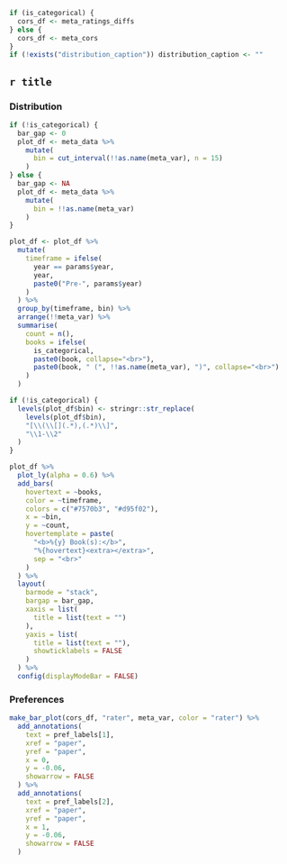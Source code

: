 
```r
if (is_categorical) {
  cors_df <- meta_ratings_diffs
} else {
  cors_df <- meta_cors
}
if (!exists("distribution_caption")) distribution_caption <- ""
```

## `r title` {.tabset}

### Distribution
```r
if (!is_categorical) {
  bar_gap <- 0
  plot_df <- meta_data %>%
    mutate(
      bin = cut_interval(!!as.name(meta_var), n = 15)
    )
} else {
  bar_gap <- NA
  plot_df <- meta_data %>%
    mutate(
      bin = !!as.name(meta_var)
    )
}

plot_df <- plot_df %>%
  mutate(
    timeframe = ifelse(
      year == params$year,
      year,
      paste0("Pre-", params$year)
    )
  ) %>%
  group_by(timeframe, bin) %>%
  arrange(!!meta_var) %>%
  summarise(
    count = n(),
    books = ifelse(
      is_categorical,
      paste0(book, collapse="<br>"),
      paste0(book, " (", !!as.name(meta_var), ")", collapse="<br>")
    )
  )

if (!is_categorical) {
  levels(plot_df$bin) <- stringr::str_replace(
    levels(plot_df$bin),
    "[\\(\\[](.*),(.*)\\]",
    "\\1-\\2"
  )
}

plot_df %>%
  plot_ly(alpha = 0.6) %>%
  add_bars(
    hovertext = ~books,
    color = ~timeframe,
    colors = c("#7570b3", "#d95f02"),
    x = ~bin,
    y = ~count,
    hovertemplate = paste(
      "<b>%{y} Book(s):</b>",
      "%{hovertext}<extra></extra>",
      sep = "<br>"
    )
  ) %>%
  layout(
    barmode = "stack",
    bargap = bar_gap,
    xaxis = list(
      title = list(text = "")
    ),
    yaxis = list(
      title = list(text = ""),
      showticklabels = FALSE
    )
  ) %>%
  config(displayModeBar = FALSE)
```

### Preferences
```r
make_bar_plot(cors_df, "rater", meta_var, color = "rater") %>%
  add_annotations(
    text = pref_labels[1],
    xref = "paper",
    yref = "paper",
    x = 0,
    y = -0.06,
    showarrow = FALSE
  ) %>%
  add_annotations(
    text = pref_labels[2],
    xref = "paper",
    yref = "paper",
    x = 1,
    y = -0.06,
    showarrow = FALSE
  )
```